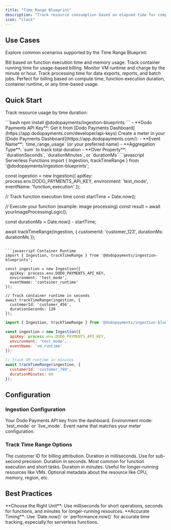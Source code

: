 ```yaml
---
title: "Time Range Blueprint"
description: "Track resource consumption based on elapsed time for compute, serverless functions, containers, and runtime billing."
icon: "clock"
---
```


## Use Cases

Explore common scenarios supported by the Time Range Blueprint:

<CardGroup cols={2}>
<Card title="Serverless Functions" icon="function">
Bill based on function execution time and memory usage.
</Card>
<Card title="Container Runtime" icon="container-storage">
Track container running time for usage-based billing.
</Card>
<Card title="Compute Instances" icon="server">
Monitor VM runtime and charge by the minute or hour.
</Card>
<Card title="Background Jobs" icon="briefcase">
Track processing time for data exports, reports, and batch jobs.
</Card>
</CardGroup>

<Info>
Perfect for billing based on compute time, function execution duration, container runtime, or any time-based usage.
</Info>

## Quick Start

Track resource usage by time duration:

<Steps>
<Step title="Install the SDK">
```bash
npm install @dodopayments/ingestion-blueprints
```
</Step>

<Step title="Get Your API Keys">
- **Dodo Payments API Key**: Get it from [Dodo Payments Dashboard](https://app.dodopayments.com/developer/api-keys)
</Step>

<Step title="Create a Meter">
Create a meter in your [Dodo Payments Dashboard](https://app.dodopayments.com/):
- **Event Name**: `time_range_usage` (or your preferred name)
- **Aggregation Type**: `sum` to track total duration
- **Over Property**: `durationSeconds`, `durationMinutes`, or `durationMs`
</Step>

<Step title="Track Time Usage">
<CodeGroup>
```javascript Serverless Functions
import { Ingestion, trackTimeRange } from '@dodopayments/ingestion-blueprints';

const ingestion = new Ingestion({
  apiKey: process.env.DODO_PAYMENTS_API_KEY,
  environment: 'test_mode',
  eventName: 'function_execution'
});

// Track function execution time
const startTime = Date.now();

// Execute your function (example: image processing)
const result = await yourImageProcessingLogic();

const durationMs = Date.now() - startTime;

await trackTimeRange(ingestion, {
  customerId: 'customer_123',
  durationMs: durationMs
});
```

```javascript Container Runtime
import { Ingestion, trackTimeRange } from '@dodopayments/ingestion-blueprints';

const ingestion = new Ingestion({
  apiKey: process.env.DODO_PAYMENTS_API_KEY,
  environment: 'test_mode',
  eventName: 'container_runtime'
});

// Track container runtime in seconds
await trackTimeRange(ingestion, {
  customerId: 'customer_456',
  durationSeconds: 120
});
```

```javascript VM Instance Runtime
import { Ingestion, trackTimeRange } from '@dodopayments/ingestion-blueprints';

const ingestion = new Ingestion({
  apiKey: process.env.DODO_PAYMENTS_API_KEY,
  environment: 'test_mode',
  eventName: 'vm_runtime'
});

// Track VM runtime in minutes
await trackTimeRange(ingestion, {
  customerId: 'customer_789',
  durationMinutes: 60
});
```
</CodeGroup>
</Step>
</Steps>

## Configuration

### Ingestion Configuration

<ParamField path="apiKey" type="string" required>
Your Dodo Payments API key from the dashboard.
</ParamField>

<ParamField path="environment" type="string" required>
Environment mode: `test_mode` or `live_mode`.
</ParamField>

<ParamField path="eventName" type="string" required>
Event name that matches your meter configuration.
</ParamField>

### Track Time Range Options

<ParamField path="customerId" type="string" required>
The customer ID for billing attribution.
</ParamField>

<ParamField path="durationMs" type="number">
Duration in milliseconds. Use for sub-second precision.
</ParamField>

<ParamField path="durationSeconds" type="number">
Duration in seconds. Most common for function execution and short tasks.
</ParamField>

<ParamField path="durationMinutes" type="number">
Duration in minutes. Useful for longer-running resources like VMs.
</ParamField>

<ParamField path="metadata" type="object">
Optional metadata about the resource like CPU, memory, region, etc.
</ParamField>

## Best Practices

<Tip>
**Choose the Right Unit**: Use milliseconds for short operations, seconds for functions, and minutes for longer-running resources.
</Tip>

<Warning>
**Accurate Timing**: Use `Date.now()` or `performance.now()` for accurate time tracking, especially for serverless functions.
</Warning>
